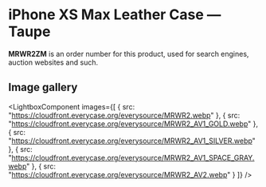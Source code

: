 
# iPhone XS Max Leather Case — Taupe

<Callout type='info' emoji='👉🏻'>**MRWR2ZM** is an order number for this product, used for search engines, auction websites and such.</Callout>

## Image gallery

<LightboxComponent
    images={[
      {
        src: "https://cloudfront.everycase.org/everysource/MRWR2.webp"
      },
      {
        src: "https://cloudfront.everycase.org/everysource/MRWR2_AV1_GOLD.webp"
      },
      {
        src: "https://cloudfront.everycase.org/everysource/MRWR2_AV1_SILVER.webp"
      },
      {
        src: "https://cloudfront.everycase.org/everysource/MRWR2_AV1_SPACE_GRAY.webp"
      },
      {
        src: "https://cloudfront.everycase.org/everysource/MRWR2_AV2.webp"
      }
    ]}
  />
